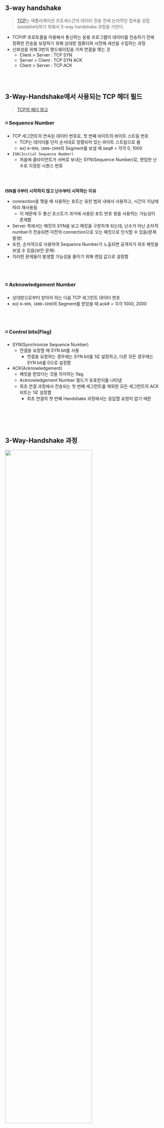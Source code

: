 ## 3-way handshake

> [TCP](https://github.com/jmxx219/CS-Study/blob/main/Network/TCP%EC%99%80%20UDP.md#tcptransmission-control-protocol)는 애플리케이션 프로세스간의 데이터 전송 전에 논리적인 접속을 성립(establish)하기 위해서 3-way handshake 과정을 거친다.

- TCP/IP 프로토콜을 이용해서 통신하는 응용 프로그램이 데이터를 전송하기 전에 정확한 전송을 보장하기 위해 상대방 컴퓨터와 사전에 세션을 수립하는 과정
- 신뢰성을 위해 3번의 핸드쉐이킹을 거쳐 연결을 맺는 것
  - Client > Server : TCP SYN
  - Server > Client : TCP SYN ACK
  - Client > Server : TCP ACK


<br></br>

## 3-Way-Handshake에서 사용되는 TCP 헤더 필드

> [TCP의 헤더 참고](https://github.com/jmxx219/CS-Study/blob/main/Network/TCP%EC%99%80%20UDP.md#tcp%EC%9D%98-%ED%97%A4%EB%8D%94)


### ◽️ Sequence Number

- TCP 세그먼트의 연속된 데이터 번호로, 첫 번째 바이트의 바이트 스트림 번호
  - TCP는 데이터를 단지 순서대로 정렬되어 있는 바이트 스트림으로 봄
  - ex) `0~999`, `1000~1999`의 Segment를 보낼 때 seq# = 각각 0, 1000
- `ISN(Initial Sequence Number)`
  - 처음에 클라이언트가 서버로 보내는 SYN(Sequence Number)로, 랜덤한 난수로 지정된 시퀀스 번호

<br></br>

**ISN을 0부터 시작하지 않고 난수부터 시작하는 이유**
- connection을 맺을 때 사용하는 포트는 유한 범위 내에서 사용하고, 시간이 지남에 따라 재사용됨
  - 이 때문에 두 통신 호스트가 과거에 사용된 포트 번호 쌍을 사용하는 가능성이 존재함
- Server 측에서는 패킷의 SYN을 보고 패킷을 구분하게 되는데, 난수가 아닌 순차적 number가 전송되면 이전의 connection으로 오는 패킷으로 인식할 수 있음(문제 발생)
- 또한, 순차적으로 사용하여 Sequence Number가 노출되면 공격자가 위조 패킷을 보낼 수 있음(보안 문제)
- 이러한 문제들이 발생할 가능성을 줄이기 위해 랜덤 값으로 설정함


<br></br>

### ◽️ Acknowledgement Number

- 상대방으로부터 받아야 하는 다음 TCP 세그먼트 데이터 번호
- ex) `0~999`, `1000~1999`의 Segment를 받았을 때 ack# = 각각 1000, 2000

<br></br>

### ◽️ Control bits(Flag)

- SYN(Synchronize Sequence Number)
  - 연결을 요청할 때 SYN bit를 사용
    - 연결을 요청하는 경우에는 SYN bit를 1로 설정하고, 다른 모든 경우에는 SYN bit를 0으로 설정함
- ACK(Acknowledgement)
  -  패킷을 받았다는 것을 의미하는 flag
  - Acknowledgement Number 필드가 유효한지를 나타냄
  - 최초 연결 과정에서 전송되는 첫 번째 세그먼트를 제외한 모든 세그먼트의 ACK 비트는 1로 설정함
    - 최초 연결의 첫 번째 Handshake 과정에서는 응답할 요청이 없기 때문

    
<br></br>
<br></br>

## 3-Way-Handshake 과정


<img src="https://img1.daumcdn.net/thumb/R1280x0/?scode=mtistory2&fname=https%3A%2F%2Ft1.daumcdn.net%2Fcfile%2Ftistory%2F225A964D52F1BB6917" width="75%" />
<br></br>
<br></br>


### State(Port 상태 정보)

- `CLOSED`: 포트가 닫힌 상태
- `LISTEN`: 포트가 열린 상태로 연결 요청을 대기하는 상태
- `SYN-SENT`: 연결 요청을 하고 Server의 ACK를 기다리는 상태
- `SYN-RECV`: 연결 요청에 대한 응답/연결을 요청하고 Client의 응답을 기다리는 상태
- `ESTABLISHED`: 포트가 연결된 상태

<br></br>

### 동작방식

#### [Step 1]: `Client` → `SYN` → `Server`
1. 클라이언트가 서버에게 접속을 요청하는 SYN Segment를 전송함
   - Segment Header의 SYN bit를 1로 설정함
   - Sequence Number는 클라이언트의 최초 순서 번호(`client_isn`)로 설정함
   - SYN Segment를 전송한 후 SYN-SENT 상태로 바뀌고, 서버의 ACK Segment를 기다림
2. 서버는 클라이언트로부터 SYN Segment를 수신함

<br></br>

#### [Step 2]: `Server` → `SYN + ACK` → `Client`
1. 서버는 Listen 상태에서 클라이언트의 SYN Segment에 대한 ACK Segment를 전송함
   - Acknowledge Number는 `client_isn + 1`로 설정함
2. 동시에 서버가 클라이언트에게 연결을 요청하는 SYN Segment를 전송함
   - SYN bit를 1로 설정함
   - Sequence Number는 서버의 최초 순서 번호(`server_isn`)로 설정함
3. SYN + ACK Segment를 클라이언트에게 전송한 후, SYN-RECV 상태로 바뀌고 클라이언트의 ACK를 기다림
4. 클라이언트는 ACK Segment을 받고 연결이 완료된 ESTABLISHED 상태가 됨  
  
  
> [Step 2]의 경우 엄밀히 말하면 2개의 Handshake에 해당함  
> 1. 응답하는 ACK Segment 전송  
> 2. 연결을 요청하는 SYN Segment 전송  
> 두 과정은 서로에게 영향을 미치지 않고 독립적임. 따라서 1번과 2번의 Segment 정보를 동시에 전송함으로써 1개의 Handshake로 처리할 수 있고, 네트워크 트래픽을 절약할 수 있음 

<br></br>

#### [Step 3]: `Client` → `ACK` → `Server`
1. 클라이언트는 서버의 SYN + ACK Segment에 대한 ACK Segment를 전송함
   - 연결 요청이 아니기 때문에 SYN bit를 0으로 설정함
   - Acknowledge Number는 `server_isn + 1`로 설정함
2. 서버는 ACK Segment를 받고 연결이 완료된 ESTABLISHED 상태가 됨

<br></br>

#### [Step 4]: `Client` → `Data` → `Server`
1. 클라이언트와 서버가 데이터를 주고 받음


<br></br>
<br></br>

## 2-way Handshake

> 하나의 SYN 요청, 하나의 ACK 응답만 존재함  
> 서버와 클라이언트가 서로의 상황을 모르기 때문에 문제가 발생함(2-way Handshake를 사용하지 않는 이유)

### 동작 과정

#### [Step 1]: `Client` → `SYN` → `Server`
1. 클라이언트가 서버에게 연결을 요청함
   - SYN 패킷을 전송함
2. 서버는 SYN 패킷을 받고 ESTABLISHED 상태가 됨

<br></br>

#### [Step 2]: `Server` → `ACK` → `Client`
1. 서버는 연결 수락 및 응답 패킷을 전송함
   - ACK 패킷을 전송함
2. 클라이언트는 ACK 패킷을 받고 ESTABLISHED 상태가 됨


<br></br>

### 2-way Handshake 문제점

1. ISN 동기화가 이루어지지 않음(Client가 Server의 ISN을 알 수 없음)
   - Server가 전송한 Segment의 순서를 구분할 수 없음
     - 패킷 손실이나 지연을 탐지할 수 없음
     - 작업 순서가 달라져 오류가 발생할 수 있고, 작업의 중복 수행이 발생할 수 있음
2. `half open connection` 상황이 발생할 수 있음
    - 한 쪽 Host만 연결된 상태를 의미하며, 연결된 Host는 계속 자원을 낭비하게 됨
    - SYN Flooding(DoS의 일부)에 취약함


<br></br>

#### 해결책(3-Way Handshake)

- Client가 Server에게 연결 요청을 한 것이 딜레이가 많이 되어 다시 연결 요청을 하는 상황을 예시로 들어보자.
    - [Step 2]에서 ACK 응답이 지연되고 클라이언트는 Timeout으로 패킷 손실이 발생했다고 판단하여 요청을 재전송하게 됨
    - 하지만 서버의 경우 재전송 요청이 아닌 과거 연결 요청에 대한 패킷이 도착했다고 착각을 하게 되고, 과거 연결 요청에 대한 Sequence Number로 응답함
  - 이후 Client는 잘못된 Sequence Number의 패킷이 왔기 때문에 해당 패킷을 버리게 됨
- 이처럼 2-way Handshake만 존재하게 되면 Server는 Client가 응답을 제대로 받았는지 확인할 수 없게 되고 연결이 되었다고 착각할 수 있음
- 결국 TCP는 양방향 연결인데 양쪽에서 연결이 제대로 되었는지 알 수 없으므로, 신뢰성을 보장할 수 없게 됨
  - 따라서 3-Way Handshake로 서로 연결을 보장해주어야 함
  - [Step 3] `Client → ACK → Server`이 필요


<br></br>
<br></br>

## SYN Flooding(TCP SYN Flood)

- 네트워크 보안 공격 중 하나로, 공격자가 대상 서버에 대량의 TCP SYN 요청 패킷을 보내서 서비의 리소스를 고갈시키는 공격
  - DoS(Denial-of-Service) 또는 DDoS(Distributed Denial-of-Service) 공격의 일종
- Server의 SYN-ACK에 응답하지 않고, Flood Attack에서 SYN 요청만 마구잡이로 보내는 네트워크 계층 공격


<br></br>

### 공격 과정

<img src="https://img1.daumcdn.net/thumb/R1280x0/?scode=mtistory2&fname=https%3A%2F%2Ft1.daumcdn.net%2Fcfile%2Ftistory%2F9933693359901D660A" width="75%" />

#### [Step 1]: `공격자` → `SYN` → `Server`
- 해당 과정을 반복해서 대량의 SYN 패킷을 전송함
- 대량 연결 요청 자체에서 서버에세 부담을 줌
  - 서버의 리소스가 모두 소진된다면 응답하지 못하는 상태가 됨(`서비스 거부(Denial Of Service,DoS)` 상태)
- 서버는 SYN 패킷을 받으면 SYN 패킷 관련 정보를 백 로그 큐에 저장해 관리함

<br></br>

#### [Step 2]: `Server` → `SYN + ACK` → `공격자`

- SYN + ACK 패킷을 전송하고 ACK를 받을 때까지 대기함
  - 서버는 half-open 상태가 됨
- 하지만, 공격자는 ACK를 전송하지 않고 서버를 계속 기다리게 함
  - half-open 연결이 계속 쌓이고, 서버의 연결 테이블이 고갈되어 서비스 거부 상태가 됨


<br></br>

### 방어 방법

1. 대기 큐(백로그 큐) 크기 늘리기
   - 저장공간을 늘려 수용할 수 있는 양을 늘리는 방법
   - 시간을 잠깐 늦추는 것 뿐으로 결국 가득차게 되어 근본적인 해결방법이 될 수 없음
2. SYN Cookie
   - 3-Way Handshake와 유사하며, SYN Cookie를 사용한다는 점에서 다름
     - SYN Cookie: 두 호스트간의 연결에 대한 정보를 암호화 한 것
   1. 클라이언트가 서버에세 연결을 요청하면 서버는 클라이언트의 IP 주소나 포트 번호 등으로 쿠키를 생성함
   2. 서버가 클라이언트에게 SYN-ACK 패킷을 보낼 때, 패킷에 SYN Cookie 값을 넣어 전송함
   3. 클라이언트는 서버에게 ACK 응답 패킷을 보내고, 서버는 Cookie 값과 함께 SYN 패킷이 올바른지 확인함

<br></br>
<br></br>


### Ref
- [3-Way Handshake](https://hojunking.tistory.com/106)
- [[DOS/DDOS] SYN Flooding 공격에 대해서 알아보자.](https://sata.kr/entry/DOSDDOS-SYN-Flooding-공격에-대해서-알아보자)
